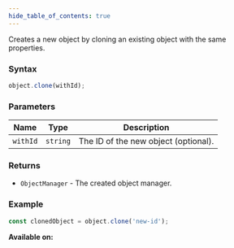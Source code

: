 ```yaml
---
hide_table_of_contents: true
---
```



Creates a new object by cloning an existing object with the same properties.

### Syntax

```js
object.clone(withId);
```

### Parameters

| Name     | Type     | Description                          |
| -------- | -------- | ------------------------------------ |
| `withId` | `string` | The ID of the new object (optional). |

### Returns

- `ObjectManager` - The created object manager.

### Example

```js
const clonedObject = object.clone('new-id');
```

**Available on:** <ClientTag /> <ServerTag />
